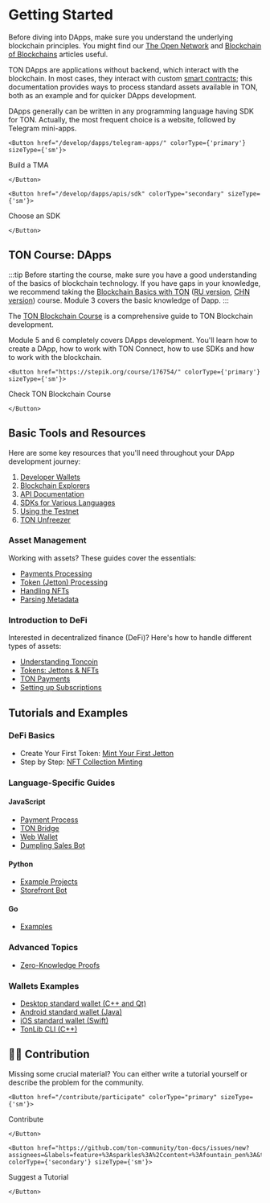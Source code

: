
# Getting Started
Before diving into DApps, make sure you understand the underlying blockchain principles. You might find our [The Open Network](/learn/introduction) and [Blockchain of Blockchains](/learn/overviews/ton-blockchain) articles useful.

TON DApps are applications without backend, which interact with the blockchain. In most cases, they interact with custom [smart contracts](/develop/smart-contracts/); this documentation provides ways to process standard assets available in TON, both as an example and for quicker DApps development.

DApps generally can be written in any programming language having SDK for TON. Actually, the most frequent choice is a website, followed by Telegram mini-apps.

````mdx-code-block 
<Button href="/develop/dapps/telegram-apps/" colorType={'primary'} sizeType={'sm'}>
````
Build a TMA
````mdx-code-block 
</Button>
````
````mdx-code-block 
<Button href="/develop/dapps/apis/sdk" colorType="secondary" sizeType={'sm'}>
````
Choose an SDK
````mdx-code-block 
</Button>
````


## TON Course: DApps

:::tip
Before starting the course, make sure you have a good understanding of the basics of blockchain technology. If you have gaps in your knowledge, we recommend taking the [Blockchain Basics with TON](https://stepik.org/course/201294/promo) ([RU version](https://stepik.org/course/202221/), [CHN version](https://stepik.org/course/200976/)) course.
Module 3 covers the basic knowledge of Dapp.
:::

The [TON Blockchain Course](https://stepik.org/course/176754/) is a comprehensive guide to TON Blockchain development.

Module 5 and 6 completely covers DApps development. You'll learn how to create a DApp, how to work with TON Connect, how to use SDKs and how to work with the blockchain.

````mdx-code-block 
<Button href="https://stepik.org/course/176754/" colorType={'primary'} sizeType={'sm'}>
````
Check TON Blockchain Course
````mdx-code-block 
</Button>
````


## Basic Tools and Resources

Here are some key resources that you'll need throughout your DApp development journey:

1. [Developer Wallets](/participate/wallets/apps)
2. [Blockchain Explorers](/participate/explorers)
3. [API Documentation](/develop/dapps/apis/)
4. [SDKs for Various Languages](/develop/dapps/apis/sdk)
5. [Using the Testnet](/develop/smart-contracts/environment/testnet)
6. [TON Unfreezer](https://unfreezer.ton.org/)

### Asset Management

Working with assets? These guides cover the essentials:

- [Payments Processing](/develop/dapps/asset-processing/)
- [Token (Jetton) Processing](/develop/dapps/asset-processing/jettons)
- [Handling NFTs](/develop/dapps/asset-processing/nft)
- [Parsing Metadata](/develop/dapps/asset-processing/metadata)

### Introduction to DeFi

Interested in decentralized finance (DeFi)? Here's how to handle different types of assets:

- [Understanding Toncoin](/develop/dapps/defi/coins)
- [Tokens: Jettons & NFTs](/develop/dapps/defi/tokens)
- [TON Payments](/develop/dapps/defi/ton-payments)
- [Setting up Subscriptions](/develop/dapps/defi/subscriptions)

## Tutorials and Examples

### DeFi Basics

- Create Your First Token: [Mint Your First Jetton](/develop/dapps/tutorials/jetton-minter)
- Step by Step: [NFT Collection Minting](/develop/dapps/tutorials/collection-minting)

### Language-Specific Guides

#### JavaScript

- [Payment Process](https://github.com/toncenter/examples)
- [TON Bridge](https://github.com/ton-blockchain/bridge)
- [Web Wallet](https://github.com/toncenter/ton-wallet)
- [Dumpling Sales Bot](/develop/dapps/tutorials/accept-payments-in-a-telegram-bot-js)

#### Python

- [Example Projects](https://github.com/psylopunk/pytonlib/tree/main/examples)
- [Storefront Bot](/develop/dapps/tutorials/accept-payments-in-a-telegram-bot)

#### Go

- [Examples](https://github.com/xssnick/tonutils-go/tree/master/example)

### Advanced Topics

- [Zero-Knowledge Proofs](/develop/dapps/tutorials/simple-zk-on-ton)

### Wallets Examples

- [Desktop standard wallet (C++ and Qt)](https://github.com/ton-blockchain/wallet-desktop)
- [Android standard wallet (Java)](https://github.com/ton-blockchain/wallet-android)
- [iOS standard wallet (Swift)](https://github.com/ton-blockchain/wallet-ios)
- [TonLib CLI (C++)](https://github.com/ton-blockchain/ton/blob/master/tonlib/tonlib/tonlib-cli.cpp)

## 👨‍💻 Contribution

Missing some crucial material? You can either write a tutorial yourself or describe the problem for the community.

````mdx-code-block 
<Button href="/contribute/participate" colorType="primary" sizeType={'sm'}>
````
Contribute
````mdx-code-block 
</Button>
````
  ````mdx-code-block 
<Button href="https://github.com/ton-community/ton-docs/issues/new?assignees=&labels=feature+%3Asparkles%3A%2Ccontent+%3Afountain_pen%3A&template=suggest_tutorial.yaml&title=Suggest+a+tutorial" colorType={'secondary'} sizeType={'sm'}>
````
Suggest a Tutorial
````mdx-code-block 
</Button>
````

